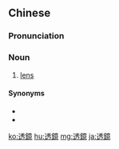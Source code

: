 {{also|透镜}}
==Chinese==
{{zh-forms|s=透镜}}

===Pronunciation===
{{zh-pron
|m=tòujìng
|c=tau3 geng3
|cat=n
}}

===Noun===
{{zh-noun}}

# [[lens]]

====Synonyms====
* {{zh-l|鏡片}}
* {{zh-l|鏡頭}}

[[ko:透鏡]]
[[hu:透鏡]]
[[mg:透鏡]]
[[ja:透鏡]]